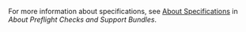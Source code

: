 For more information about specifications, see [About Specifications](vendor/preflight-support-bundle-about#about-specifications-and-distribution) in _About Preflight Checks and Support Bundles_.